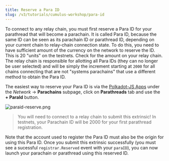 ```yaml
---
title: Reserve a Para ID
slug: /v3/tutorials/cumulus-workshop/para-id
---
```


To connect to any relay chain, you must first reserve a Para ID for your parathread that will
become a parachain. It is called Para ID, because the same ID can be seen as its parachain ID or
parathread ID, depending on your current chain to relay-chain connection state. To do this, you need
to have sufficient amount of the currency on the network to
reserve the ID. This is 20 "units" on the testnets. Check for the amount on your relay chain.
The relay chain is responsible for allotting all Para IDs (they can no longer
be user selected) and will be simply the increment starting at `2000` for all chains connecting
that are not "systems parachains" that use a different method to obtain the Para ID.

The easiest way to reserve your Para ID is via the
[Polkadot-JS Apps](https://polkadot.js.org/apps/?rpc=ws%3A%2F%2F127.0.0.1%3A9944#/parachains/parathreads)
under the _Network_ -> **Parachains** subpage, click on **Parathreads** tab and use the
**+ ParaId** button.

![paraid-reserve.png](../../../../../src/images/tutorials/09-cumulus-workshop/paraid-reserve.png)

> You will need to connect to a relay chain to submit this extrinsic! In testnets, your Parachain
> ID will be 2000 for your first parathread registration.

Note that the account used to register the Para ID must also be the origin for using this
Para ID. Once you submit this extrinsic successfully (you must see a sucessful `registrar.Reserved`
event with your `paraID`), you can now launch your parachain or parathread using this reserved ID.
